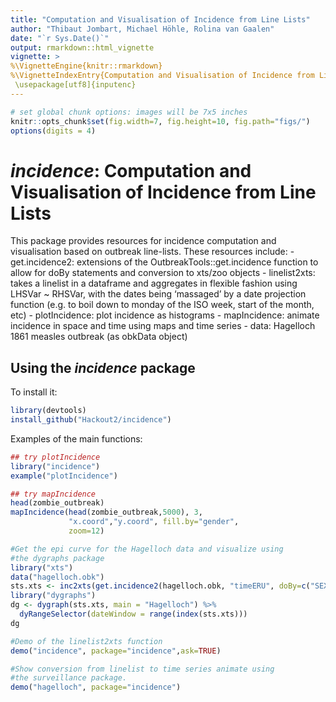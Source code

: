 ```yaml
---
title: "Computation and Visualisation of Incidence from Line Lists"
author: "Thibaut Jombart, Michael Höhle, Rolina van Gaalen"
date: "`r Sys.Date()`"
output: rmarkdown::html_vignette
vignette: >
%\VignetteEngine{knitr::rmarkdown}
%\VignetteIndexEntry{Computation and Visualisation of Incidence from Line Lists.}
 \usepackage[utf8]{inputenc}
---
```



```r
# set global chunk options: images will be 7x5 inches
knitr::opts_chunk$set(fig.width=7, fig.height=10, fig.path="figs/")
options(digits = 4)
```

*incidence*: Computation and Visualisation of Incidence from Line Lists
=======================================================================
This package provides resources for incidence computation and visualisation based on outbreak line-lists. These resources include:
- get.incidence2: extensions of the OutbreakTools::get.incidence function to allow for doBy statements and conversion to xts/zoo objects
- linelist2xts: takes a linelist in a dataframe and aggregates in flexible fashion using LHSVar ~ RHSVar, with the dates being 'massaged' by a date projection function (e.g. to boil down to monday of the ISO week, start of the month, etc)
- plotIncidence: plot incidence as histograms
- mapIncidence: animate incidence in space and time using maps and time series
- data: Hagelloch 1861 measles outbreak (as obkData object)


Using the *incidence* package
-------------
To install it: 
```r
library(devtools)
install_github("Hackout2/incidence")
```

Examples of the main functions:
```r
## try plotIncidence
library("incidence")
example("plotIncidence")

## try mapIncidence 
head(zombie_outbreak)
mapIncidence(head(zombie_outbreak,5000), 3, 
             "x.coord","y.coord", fill.by="gender", 
             zoom=12)

#Get the epi curve for the Hagelloch data and visualize using
#the dygraphs package
library("xts")
data("hagelloch.obk")
sts.xts <- inc2xts(get.incidence2(hagelloch.obk, "timeERU", doBy=c("SEX"), add.zero=FALSE))
library("dygraphs")
dg <- dygraph(sts.xts, main = "Hagelloch") %>%
  dyRangeSelector(dateWindow = range(index(sts.xts)))
dg

#Demo of the linelist2xts function
demo("incidence", package="incidence",ask=TRUE)

#Show conversion from linelist to time series animate using 
#the surveillance package.
demo("hagelloch", package="incidence")

```
